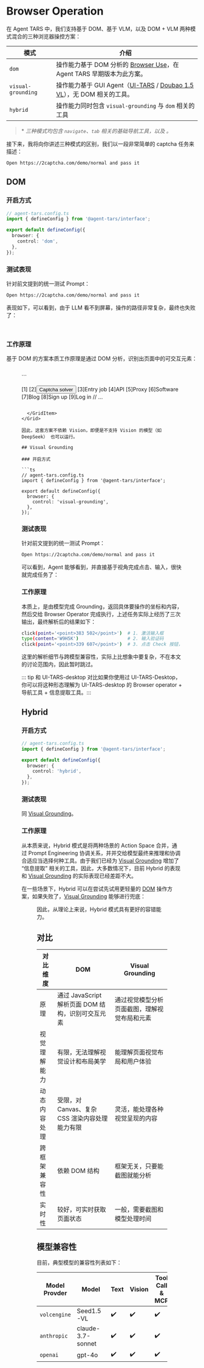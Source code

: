 
# Browser Operation

在 Agent TARS 中，我们支持基于 DOM、基于 VLM，以及 DOM + VLM 两种模式混合的三种浏览器操控方案：

| 模式 | 介绍 |
| --- | --- |
| `dom` | 操作能力基于 DOM 分析的 [Browser Use](https://www.npmjs.com/@agent-infra/mcp-server-browser)，在 Agent TARS 早期版本为此方案。 |
| `visual-grounding` | 操作能力基于 GUI Agent（[UI-TARS](https://seed-tars.com/) / [Doubao 1.5 VL](https://www.volcengine.com/docs/82379/1554521)），无 DOM 相关的工具。 |
| `hybrid` | 操作能力同时包含 `visual-grounding` 与 `dom` 相关的工具 |

> \* _三种模式均包含 *`navigate`*、*`tab`* 相关的基础导航工具，以及 。_

接下来，我将向你讲述三种模式的区别，我们以一段非常简单的 captcha 任务来描述：

```bash
Open https://2captcha.com/demo/normal and pass it
```

## DOM

### 开启方式

```ts
// agent-tars.config.ts
import { defineConfig } from '@agent-tars/interface';

export default defineConfig({
  browser: {
    control: 'dom',
  },
});
```

### 测试表现

针对前文提到的统一测试 Prompt：

```bash
Open https://2captcha.com/demo/normal and pass it
```

表现如下，可以看到，由于 LLM 看不到屏幕，操作的路径非常复杂，最终也失败了：

<VideoPanel
  src="https://lf3-static.bytednsdoc.com/obj/eden-cn/zyha-aulnh/ljhwZthlaukjlkulzlp/docs/videos/dom-captcha.mp4"
  autoPlay
/>

<br />

### 工作原理

基于 DOM 的方案本质工作原理是通过 DOM 分析，识别出页面中的可交互元素：


<Grid columns={2} gap="md">
  <GridItem>
    <Figure src="/browser-control-dom.png" title="Build DOM Tree And Highlight" />
  </GridItem>
  <GridItem>

<br />
``` 

[1]<img></img>
[2]<button>Captcha solver</button>
[3]<a>Entry job</a>
[4]<a>API</a>
[5]<a>Proxy</a>
[6]<a>Software</a>
[7]<a>Blog</a>
[8]<a>Sign up</a>
[9]<a>Log in</a>
// ... 

```

  </GridItem>
</Grid>

因此，这套方案不依赖 Vision，即便是不支持 Vision 的模型（如 DeepSeek） 也可以运行。

## Visual Grounding

### 开启方式

```ts
// agent-tars.config.ts
import { defineConfig } from '@agent-tars/interface';

export default defineConfig({
  browser: {
    control: 'visual-grounding',
  },
});
````

### 测试表现

针对前文提到的统一测试 Prompt：

```bash
Open https://2captcha.com/demo/normal and pass it
```

可以看到，Agent 能够看到，并直接基于视角完成点击、输入，很快就完成任务了：

<VideoPanel
  src="https://lf3-static.bytednsdoc.com/obj/eden-cn/zyha-aulnh/ljhwZthlaukjlkulzlp/docs/videos/CAPTCHA.mp4"
  autoPlay
/>

### 工作原理

本质上，是由模型完成 Grounding，返回具体要操作的坐标和内容，然后交给 Browser Operator 完成执行，上述任务实际上经历了三次输出，最终解析后的结果如下：

```bash
click(point='<point>383 502</point>')  # 1. 激活输入框
type(content='W9H5K')                  # 2. 输入验证码
click(point='<point>339 607</point>')  # 3. 点击 Check 按钮，完成检查
```

这里的解析细节与跨模型兼容性，实际上比想象中要复杂，不在本文的讨论范围内，因此暂时跳过。

::: tip 和 UI-TARS-desktop 对比如果你使用过 UI-TARS-Desktop，你可以将这种形态理解为 UI-TARS-desktop 的 Browser operator + 导航工具 + 信息提取工具。:::

## Hybrid

### 开启方式

```ts
// agent-tars.config.ts
import { defineConfig } from '@agent-tars/interface';

export default defineConfig({
  browser: {
    control: 'hybrid',
  },
});
```

### 测试表现

同 [Visual Grounding](#visual-grounding)。

### 工作原理

从本质来说，Hybrid 模式是将两种场景的 Action Space 合并，通过 Prompt Engineering 协调关系，并并交给模型最终来推理和协调合适应当选择何种工具。由于我们已经为 [Visual Grounding](#visual-grounding) 增加了 “信息提取” 相关的工具，因此，大多数情况下，目前 Hybrid 的表现和 [Visual Grounding](#visual-grounding) 的实际表现已经差距不大。

在一些场景下，Hybrid 可以在尝试先试用更轻量的 [DOM](#dom) 操作方案，如果失败了，[Visual Grounding](#visual-grounding) 能够进行兜底：

<Figure src="/browser-control-hybrid.png" title="Hybrid Browser Control in Agent TARS" />

因此，从理论上来说，Hybrid 模式具有更好的容错能力。

## 对比

| 对比维度 | DOM | Visual Grounding |
| --- | --- | --- |
| 原理 | 通过 JavaScript 解析页面 DOM 结构，识别可交互元素 | 通过视觉模型分析页面截图，理解视觉布局和元素 |
| 视觉理解能力 | 有限，无法理解视觉设计和布局美学 | 能理解页面视觉布局和用户体验 |
| 动态内容处理 | 受限，对 Canvas、复杂 CSS 渲染内容处理能力有限 | 灵活，能处理各种视觉呈现的内容 |
| 跨框架兼容性 | 依赖 DOM 结构 | 框架无关，只要能截图就能分析 |
| 实时性 | 较好，可实时获取页面状态 | 一般，需要截图和模型处理时间 |

## 模型兼容性

目前，典型模型的兼容性列表如下：

| Model Provder | Model             | Text | Vision | Tool Call & MCP | Visual Grounding |
| ------------- | ----------------- | ---- | ------ | --------------- | ---------------- |
| `volcengine`  | Seed1.5-VL        | ✔️   | ✔️     | ✔️              | ✔️               |
| `anthropic`   | claude-3.7-sonnet | ✔️   | ✔️     | ✔️              | 🚧               |
| `openai`      | gpt-4o            | ✔️   | ✔️     | ✔️              | 🚧               |
